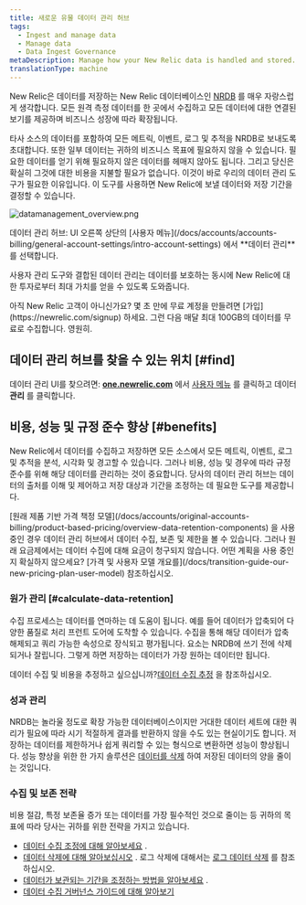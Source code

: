 ```yaml
---
title: 새로운 유물 데이터 관리 허브
tags:
  - Ingest and manage data
  - Manage data
  - Data Ingest Governance
metaDescription: Manage how your New Relic data is handled and stored.
translationType: machine
---
```



New Relic은 데이터를 저장하는 New Relic 데이터베이스인 [NRDB](/docs/telemetry-data-platform/ingest-manage-data/get-started/nrdb-horsepower-under-hood) 를 매우 자랑스럽게 생각합니다. 모든 원격 측정 데이터를 한 곳에서 수집하고 모든 데이터에 대한 연결된 보기를 제공하며 비즈니스 성장에 따라 확장됩니다.

타사 소스의 데이터를 포함하여 모든 메트릭, 이벤트, 로그 및 추적을 NRDB로 보내도록 초대합니다. 또한 일부 데이터는 귀하의 비즈니스 목표에 필요하지 않을 수 있습니다. 필요한 데이터를 얻기 위해 필요하지 않은 데이터를 헤매지 않아도 됩니다. 그리고 당신은 확실히 그것에 대한 비용을 지불할 필요가 없습니다. 이것이 바로 우리의 데이터 관리 도구가 필요한 이유입니다. 이 도구를 사용하면 New Relic에 보낼 데이터와 저장 기간을 결정할 수 있습니다.

<img
  title="datamanagement_overview.png"
  alt="datamanagement_overview.png"
  src={accountsDataManagementUi}
/>

<figcaption>
  데이터 관리 허브: UI 오른쪽 상단의 [사용자 메뉴](/docs/accounts/accounts-billing/general-account-settings/intro-account-settings) 에서 **데이터 관리** 를 선택합니다.
</figcaption>

사용자 관리 도구와 결합된 데이터 관리는 데이터를 보호하는 동시에 New Relic에 대한 투자로부터 최대 가치를 얻을 수 있도록 도와줍니다.

<Callout variant="important">
  아직 New Relic 고객이 아니신가요? 몇 초 만에 무료 계정을 만들려면 [가입](https://newrelic.com/signup) 하세요. 그런 다음 매달 최대 100GB의 데이터를 무료로 수집합니다. 영원히.
</Callout>

## 데이터 관리 허브를 찾을 수 있는 위치 [#find]

데이터 관리 UI를 찾으려면: **[one.newrelic.com](https://one.newrelic.com/all-capabilities)** 에서 [사용자 메뉴](/docs/accounts/accounts-billing/general-account-settings/intro-account-settings) 를 클릭하고 데이터 **관리** 를 클릭합니다.

## 비용, 성능 및 규정 준수 향상 [#benefits]

New Relic에서 데이터를 수집하고 저장하면 모든 소스에서 모든 메트릭, 이벤트, 로그 및 추적을 분석, 시각화 및 경고할 수 있습니다. 그러나 비용, 성능 및 경우에 따라 규정 준수를 위해 해당 데이터를 관리하는 것이 중요합니다. 당사의 데이터 관리 허브는 데이터의 출처를 이해 및 제어하고 저장 대상과 기간을 조정하는 데 필요한 도구를 제공합니다.

<Callout variant="important">
  [원래 제품 기반 가격 책정 모델](/docs/accounts/original-accounts-billing/product-based-pricing/overview-data-retention-components) 을 사용 중인 경우 데이터 관리 허브에서 데이터 수집, 보존 및 제한을 볼 수 있습니다. 그러나 원래 요금제에서는 데이터 수집에 대해 요금이 청구되지 않습니다. 어떤 계획을 사용 중인지 확실하지 않으세요? [가격 및 사용자 모델 개요를](/docs/transition-guide-our-new-pricing-plan-user-model) 참조하십시오.
</Callout>

### 원가 관리 [#calculate-data-retention]

수집 프로세스는 데이터를 연마하는 데 도움이 됩니다. 예를 들어 데이터가 압축되어 다양한 품질로 처리 프런트 도어에 도착할 수 있습니다. 수집을 통해 해당 데이터가 압축 해제되고 쿼리 가능한 속성으로 장식되고 평가됩니다. 요소는 NRDB에 쓰기 전에 삭제되거나 잘립니다. 그렇게 하면 저장하는 데이터가 가장 원하는 데이터만 됩니다.

데이터 수집 및 비용을 추정하고 싶으십니까?[데이터 수집 추정](https://newrelic.com/blog/nerdlog/estimate-data-cost) 을 참조하십시오.

### 성과 관리

NRDB는 놀라울 정도로 확장 가능한 데이터베이스이지만 거대한 데이터 세트에 대한 쿼리가 필요에 따라 시기 적절하게 결과를 반환하지 않을 수도 있는 현실이기도 합니다. 저장하는 데이터를 제한하거나 쉽게 쿼리할 수 있는 형식으로 변환하면 성능이 향상됩니다. 성능 향상을 위한 한 가지 솔루션은 [데이터를 삭제](/docs/accounts/accounts/data-management/drop-data-using-nerdgraph) 하여 저장된 데이터의 양을 줄이는 것입니다.

### 수집 및 보존 전략

비용 절감, 특정 보존율 증가 또는 데이터를 가장 필수적인 것으로 줄이는 등 귀하의 목표에 따라 당사는 귀하를 위한 전략을 가지고 있습니다.

* [데이터 수집 조정에 대해 알아보세요](/docs/manage-data-coming-in) .
* [데이터 삭제에 대해 알아보십시오](/docs/accounts/accounts/data-management/drop-data-using-nerdgraph) . 로그 삭제에 대해서는 [로그 데이터 삭제](/docs/logs/new-relic-logs/ui-data/drop-data-drop-filter-rules) 를 참조하십시오.
* [데이터가 보관되는 기간을 조정하는 방법을 알아보세요](/docs/manage-stored-data) .
* [데이터 수집 거버넌스 가이드에 대해 알아보기](/docs/new-relic-solutions/observability-maturity/operational-efficiency/dg-intro/)